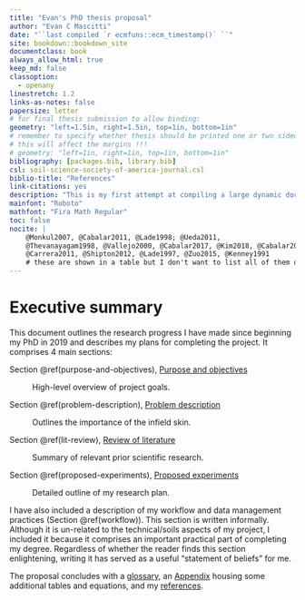 ```yaml
---
title: "Evan's PhD thesis proposal"
author: "Evan C Mascitti"
date: "``last compiled `r ecmfuns::ecm_timestamp()` ``"
site: bookdown::bookdown_site
documentclass: book
always_allow_html: true
keep_md: false
classoption: 
  - openany
linestretch: 1.2
links-as-notes: false
papersize: letter
# for final thesis submission to allow binding:
geometry: "left=1.5in, right=1.5in, top=1in, bottom=1in"  
# remember to specify whether thesis should be printed one or two sided as 
# this will affect the margins !!! 
# geometry: "left=1in, right=1in, top=1in, bottom=1in"  
bibliography: [packages.bib, library.bib]
csl: soil-science-society-of-america-journal.csl
biblio-title: "References"
link-citations: yes
description: "This is my first attempt at compiling a large dynamic document with the **bookdown** package in R."
mainfont: "Roboto"
mathfont: "Fira Math Regular"
toc: false
nocite: |
    @Monkul2007, @Cabalar2011, @Lade1998; @Ueda2011,
    @Thevanayagam1998, @Vallejo2000, @Cabalar2017, @Kim2018, @Cabalar2011,
    @Carrera2011, @Shipton2012, @Lade1997, @Zuo2015, @Kenney1991 
    # these are shown in a table but I don't want to list all of them out in the text
---
```



# Executive summary {.unnumbered #exeuctive-summary}

This document outlines the research progress I have made since beginning my PhD in 2019 and describes my plans for completing the project.
It comprises 4 main sections:

Section \@ref(purpose-and-objectives), [Purpose and objectives](#purpose-objectives)

:  High-level overview of project goals.



Section \@ref(problem-description), [Problem description](#problem-description)

:  Outlines the importance of the infield skin.



Section \@ref(lit-review), [Review of literature](#lit-review)

:  Summary of relevant prior scientific research. 
<!-- Includes 3 major sub-sections: (1) research on baseball/softball infields, (2) laboratory soil testing methods, and (3) the behavior of artificial soil mixtures. -->

Section \@ref(proposed-experiments), [Proposed experiments](#proposed-experiments)

:  Detailed outline of my research plan.
<!-- Planned course of laboratory research, organized as anticipated publication units. -->


I have also included a description of my workflow and data management practices (Section \@ref(workflow)). 
This section is written informally. 
Although it is un-related to the technical/soils aspects of my project, I included it because it comprises an important practical part of completing my degree.
Regardless of whether the reader finds this section enlightening, writing it has served as a useful "statement of beliefs" for me.

The proposal concludes with a [glossary](#definition-of-terms), an [Appendix](#appendix) housing some additional tables and equations, and my [references](#references).


<!-- I turned off the default TOC and I am inserting the  -->
<!-- contents and lists of figs and tables here manually with LaTeX. -->
<!-- It is a bit hacky but it works....using the bookmark package  -->
<!-- from CTAN to allow the contents to be bookmarked in the resulting -->
<!-- pdf file. Probably same thing would work for figs and tables -->
<!-- lists but need to take the time to learn what the arguments mean -->

\tableofcontents

\pdfbookmark[chapter]{\contentsname}{toc}

\listoffigures


\listoftables


<!-- ```{=latex} -->
<!-- \newpage  -->

<!-- \tableofcontents -->



<!-- ``` -->

